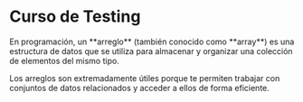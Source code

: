 

<BaseLayout title="Webapp" max="max-w-[50rem]">
<BlogLayout>
<div className="max-w-[50rem] mx-auto">

# **Curso de Testing**

<Box>
En programación, un **arreglo** (también conocido como **array**) es una estructura de datos que se utiliza para almacenar y organizar una colección de elementos del mismo tipo.

Los arreglos son extremadamente útiles porque te permiten trabajar con conjuntos de datos relacionados y acceder a ellos de forma eficiente.
</Box>

</div>
</BlogLayout>
</BaseLayout>